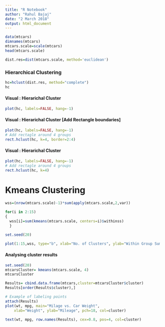 ```yaml
---
title: "R Notebook"
author: "Rahul Bajaj"
date: "2 March 2018"
output: html_document
---
```





```r
data(mtcars)
dimnames(mtcars)
mtcars.scale=scale(mtcars)
head(mtcars.scale)
```


```r
dist.res=dist(mtcars.scale, method='euclidean')
```




### Hierarchical Clustering

```r
hc=hclust(dist.res, method="complete")
hc
```



#### Visual : Hierarichal Cluster
```r
plot(hc, labels=FALSE, hang=-1)
```


#### Visual : Hierarichal Cluster [Add Rectangle boundaries]
```r
plot(hc, labels=FALSE, hang=-1)
# Add rectagle around 4 groups
rect.hclust(hc, k=4, border=2:4)
```




#### Visual : Hierarichal Cluster
```r
plot(hc, labels=FALSE, hang=-1)
# Add rectagle around 4 groups
rect.hclust(hc, k=4)
```




# Kmeans Clustering

```r
wss=(nrow(mtcars.scale)-1)*sum(apply(mtcars.scale,2,var))

for(i in 2:15)
{
  wss[i]=sum(kmeans(mtcars.scale, centers=i)$withinss)
  }

set.seed(20)

```


```r
plot(1:15,wss, type="b", xlab="No. of Clusters", ylab="Within Group Sum of Squares ")
```


#### Analysing cluster results


```r
set.seed(20)
mtcarsCluster= kmeans(mtcars.scale, 4)
mtcarsCluster
```


```r
Results= cbind.data.frame(mtcars,cluster=mtcarsCluster$cluster)
Results[order(Results$cluster),]

```


```r
# Example of labeling points
attach(Results)
plot(wt, mpg, main="Milage vs. Car Weight", 
  	xlab="Weight", ylab="Mileage", pch=18, col=cluster)

text(wt, mpg, row.names(Results), cex=0.8, pos=4, col=cluster)
```
